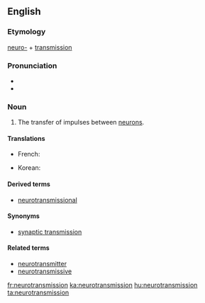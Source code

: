 ==English==

===Etymology===

[[neuro-]] + [[transmission]]

===Pronunciation===

* {{IPA|nuɹoʊtrænzˈmɪʃən|lang=en}}
* {{rhymes|ɪʃən|lang=en}}

===Noun===
{{en-noun}}
{{wikipedia}}

# {{context|neurology|lang=en}} The transfer of impulses between [[neuron]]s.

====Translations====

{{trans-top|transfer of impulses between neurons}}
* French: {{t+|fr|neurotransmission}}
{{trans-mid}}
* Korean: {{t|ko|신경전달|tr=sin-gyeongjeondal}}
{{trans-bottom}}

====Derived terms====
* [[neurotransmissional]]

====Synonyms====
* [[synaptic transmission]]

====Related terms====
* [[neurotransmitter]]
* [[neurotransmissive]]

[[fr:neurotransmission]]
[[ka:neurotransmission]]
[[hu:neurotransmission]]
[[ta:neurotransmission]]